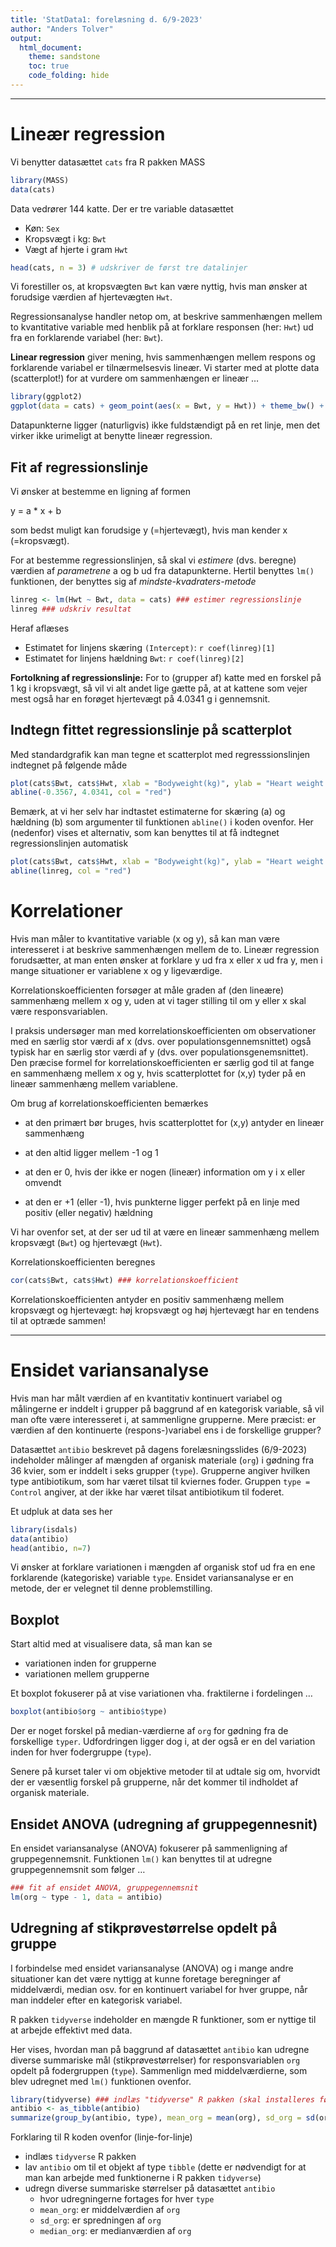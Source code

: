 ```yaml
---
title: 'StatData1: forelæsning d. 6/9-2023'
author: "Anders Tolver"
output:   
  html_document:
    theme: sandstone
    toc: true
    code_folding: hide
---
```


***

# Lineær regression

Vi benytter datasættet `cats` fra R pakken MASS

```r
library(MASS)
data(cats)
```

Data vedrører 144 katte. Der er tre variable datasættet

* Køn: `Sex`
* Kropsvægt i kg: `Bwt`
* Vægt af hjerte i gram `Hwt`

```r
head(cats, n = 3) # udskriver de først tre datalinjer
```

Vi forestiller os, at kropsvægten `Bwt` kan være nyttig, hvis man ønsker at forudsige værdien af hjertevægten `Hwt`.

Regressionsanalyse handler netop om, at beskrive sammenhængen mellem to kvantitative variable med henblik på at forklare responsen (her: `Hwt`) ud fra en forklarende variabel (her: `Bwt`).

**Linear regression** giver mening, hvis sammenhængen mellem respons og forklarende variabel er tilnærmelsesvis lineær. Vi starter med at plotte data (scatterplot!) for at vurdere om sammenhængen er lineær ...

```r
library(ggplot2)
ggplot(data = cats) + geom_point(aes(x = Bwt, y = Hwt)) + theme_bw() + labs(x = "Body weight (kg)", y = "Heart weight (g)")
```

Datapunkterne ligger (naturligvis) ikke fuldstændigt på en ret linje, men det virker ikke urimeligt at benytte lineær regression.

## Fit af regressionslinje

Vi ønsker at bestemme en ligning af formen 

y = a * x + b

som bedst muligt kan forudsige y (=hjertevægt), hvis man kender x (=kropsvægt).

For at bestemme regressionslinjen, så skal vi *estimere* (dvs. beregne) værdien af *parametrene* a og b ud fra datapunkterne. Hertil benyttes `lm()` funktionen, der benyttes sig af *mindste-kvadraters-metode*

```r
linreg <- lm(Hwt ~ Bwt, data = cats) ### estimer regressionslinje
linreg ### udskriv resultat
```

Heraf aflæses

* Estimatet for linjens skæring `(Intercept)`: `r coef(linreg)[1]`
* Estimatet for linjens hældning `Bwt`: `r coef(linreg)[2]`

**Fortolkning af regressionslinje:** 
For to (grupper af) katte med en forskel på 1 kg i kropsvægt, så vil vi alt andet lige gætte på, at at kattene som vejer mest også har en forøget hjertevægt på 4.0341 g i gennemsnit.

## Indtegn fittet regressionslinje på scatterplot

Med standardgrafik kan man tegne et scatterplot med regresssionslinjen indtegnet på følgende måde

```r
plot(cats$Bwt, cats$Hwt, xlab = "Bodyweight(kg)", ylab = "Heart weight (g)", main = "Cats data")
abline(-0.3567, 4.0341, col = "red")
```

Bemærk, at vi her selv har indtastet estimaterne for skæring (a) og hældning (b) som argumenter til funktionen `abline()` i koden ovenfor. Her (nedenfor) vises et alternativ, som kan benyttes til at få indtegnet regressionslinjen automatisk

```r
plot(cats$Bwt, cats$Hwt, xlab = "Bodyweight(kg)", ylab = "Heart weight (g)", main = "Cats data")
abline(linreg, col = "red")
```


# Korrelationer

Hvis man måler to kvantitative variable (x og y), så kan man være interesseret i at beskrive sammenhængen mellem de to. Lineær regression forudsætter, at man enten ønsker at forklare y ud fra x eller x ud fra y, men i mange situationer er variablene x og y ligeværdige. 

Korrelationskoefficienten forsøger at måle graden af (den lineære) sammenhæng mellem x og y, uden at vi tager stilling til om y eller x skal være responsvariablen. 

I praksis undersøger man med korrelationskoefficienten om observationer med en særlig stor værdi af x (dvs. over populationsgennemsnittet) også typisk har en særlig stor værdi af y (dvs. over populationsgenemsnittet). Den præcise formel for korrelationskoefficienten er særlig god til at fange en sammenhæng mellem x og y, hvis scatterplottet for (x,y) tyder på en lineær sammenhæng mellem variablene. 

Om brug af korrelationskoefficienten bemærkes

* at den primært bør bruges, hvis scatterplottet for (x,y) antyder en lineær sammenhæng

* at den altid ligger mellem -1 og 1
* at den er 0, hvis der ikke er nogen (lineær) information om y i x eller omvendt
* at den er +1 (eller -1), hvis punkterne ligger perfekt på en linje med positiv (eller negativ) hældning

Vi har ovenfor set, at der ser ud til at være en lineær sammenhæng mellem kropsvægt (`Bwt`) og hjertevægt (`Hwt`).

Korrelationskoefficienten beregnes
```r
cor(cats$Bwt, cats$Hwt) ### korrelationskoefficient
```

Korrelationskoefficienten antyder en positiv sammenhæng mellem kropsvægt og hjertevægt: høj kropsvægt og høj hjertevægt har en tendens til at optræde sammen!

***

# Ensidet variansanalyse

Hvis man har målt værdien af en kvantitativ kontinuert variabel og målingerne er inddelt i grupper på baggrund af en kategorisk variable, så vil man ofte være interesseret i, at sammenligne grupperne. Mere præcist: er værdien af den kontinuerte (respons-)variabel ens i de forskellige grupper?

Datasættet `antibio` beskrevet på dagens forelæsningsslides (6/9-2023) indeholder målinger af mængden af organisk materiale (`org`) i gødning fra 36 kvier, som er inddelt i seks grupper (`type`). Grupperne angiver hvilken type antibiotikum, som har været tilsat til kviernes foder. Gruppen `type = Control` angiver, at der ikke har været tilsat antibiotikum til foderet.

Et udpluk at data ses her

```r
library(isdals)
data(antibio)
head(antibio, n=7)
```

Vi ønsker at forklare variationen i mængden af organisk stof ud fra en ene forklarende (kategoriske) variable `type`. Ensidet variansanalyse er en metode, der er velegnet til denne problemstilling.

## Boxplot

Start altid med at visualisere data, så man kan se

* variationen inden for grupperne
* variationen mellem grupperne

Et boxplot fokuserer på at vise variationen vha. fraktilerne i fordelingen ...
```r
boxplot(antibio$org ~ antibio$type)
```

Der er noget forskel på median-værdierne af `org` for gødning fra de forskellige `typer`. Udfordringen ligger dog i, at der også er en del variation inden for hver fodergruppe (`type`). 

Senere på kurset taler vi om objektive metoder til at udtale sig om, hvorvidt der er væsentlig forskel på grupperne, når det kommer til indholdet af organisk materiale.

## Ensidet ANOVA (udregning af gruppegennesnit)

En ensidet variansanalyse (ANOVA) fokuserer på sammenligning af gruppegennemsnit. Funktionen `lm()` kan benyttes til at udregne gruppegennemsnit som følger ...

```r
### fit af ensidet ANOVA, gruppegennemsnit
lm(org ~ type - 1, data = antibio)
```

## Udregning af stikprøvestørrelse opdelt på gruppe

I forbindelse med ensidet variansanalyse (ANOVA) og i mange andre situationer kan det være nyttigg at kunne foretage beregninger af middelværdi, median osv. for en kontinuert variabel for hver gruppe, når man inddeler efter en kategorisk variabel. 

R pakken `tidyverse` indeholder en mængde R funktioner, som er nyttige til at arbejde effektivt med data. 

Her vises, hvordan man på baggrund af datasættet `antibio` kan udregne diverse summariske mål (stikprøvestørrelser) for responsvariablen `org` opdelt på fodergruppen (`type`). Sammenlign med middelværdierne, som blev udregnet med `lm()` funktionen ovenfor. 

```r
library(tidyverse) ### indlæs "tidyverse" R pakken (skal installeres først!)
antibio <- as_tibble(antibio)
summarize(group_by(antibio, type), mean_org = mean(org), sd_org = sd(org), median_org = median(org))
```

Forklaring til R koden ovenfor (linje-for-linje)

* indlæs `tidyverse` R pakken
* lav `antibio` om til et objekt af type `tibble` (dette er nødvendigt for at man kan arbejde med funktionerne i R pakken `tidyverse`)
* udregn diverse summariske størrelser på datasættet `antibio`
    - hvor udregningerne fortages for hver `type`
    - `mean_org`: er middelværdien af `org` 
    - `sd_org`: er spredningen af `org` 
    - `median_org`: er medianværdien af `org` 